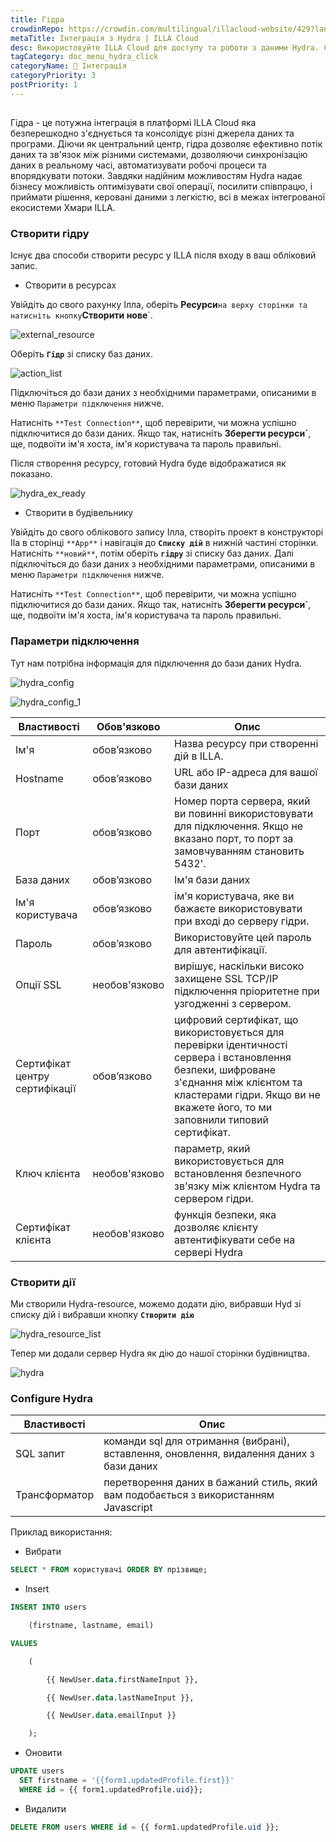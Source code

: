 ```yaml
---
title: Гідра
crowdinRepo: https://crowdin.com/multilingual/illacloud-website/429?languages=uk&filter=basic&value=0
metaTitle: Інтеграція з Hydra | ILLA Cloud
desc: Використовуйте ILLA Cloud для доступу та роботи з даними Hydra. Створення програм, які можуть запитувати, маніпулювати та відображати дані.
tagCategory: doc_menu_hydra_click
categoryName: 🔨 Інтеграція
categoryPriority: 3
postPriority: 1
---
```


## <h2 hidden>Що таке Hydra?</h2>

Гідра - це потужна інтеграція в платформі ILLA Cloud яка безперешкодно з'єднується та консолідує різні джерела даних та програми. Діючи як центральний центр, гідра дозволяє ефективно потік даних та зв'язок між різними системами, дозволяючи синхронізацію даних в реальному часі, автоматизувати робочі процеси та впорядкувати потоки. Завдяки надійним можливостям Hydra надає бізнесу можливість оптимізувати свої операції, посилити співпрацю, і приймати рішення, керовані даними з легкістю, всі в межах інтегрованої екосистеми Хмари ILLA.

### Створити гідру

Існує два способи створити ресурс у ILLA після входу в ваш обліковий запис.

-   Створити в ресурсах

Увійдіть до свого рахунку Ілла, оберіть **Ресурси**`на верху сторінки та натисніть кнопку`**Створити нове**\`.

![external_resource](https://cdn.illacloud.com/official-website/img/docs/external_resource.png)

Оберіть **`Гідр`** зі списку баз даних.

![action_list](https://cdn.illacloud.com/official-website/img/docs/action_list.png)

Підключіться до бази даних з необхідними параметрами, описаними в меню `Параметри підключення` нижче.

Натисніть `**Test Connection**`, щоб перевірити, чи можна успішно підключитися до бази даних. Якщо так, натисніть **Зберегти ресурси\`**, ще, подвоїти ім'я хоста, ім'я користувача та пароль правильні.

Після створення ресурсу, готовий Hydra буде відображатися як показано.

![hydra_ex_ready](https://cdn.illacloud.com/official-website/img/official-site/intergration/hydra_ex_ready.jpeg)

-   Створити в будівельнику

Увійдіть до свого облікового запису Ілла, створіть проект в конструкторі Ila в сторінці `**App**` і навігація до **`Списку дій`** в нижній частині сторінки. Натисніть `**новий**`, потім оберіть **`гідру`** зі списку баз даних. Далі підключіться до бази даних з необхідними параметрами, описаними в меню `Параметри підключення` нижче.

Натисніть `**Test Connection**`, щоб перевірити, чи можна успішно підключитися до бази даних. Якщо так, натисніть **Зберегти ресурси\`**, ще, подвоїти ім'я хоста, ім'я користувача та пароль правильні.

### Параметри підключення

Тут нам потрібна інформація для підключення до бази даних Hydra.

![hydra_config](https://cdn.illacloud.com/official-website/img/official-site/intergration/hydra_config.jpeg)

![hydra_config_1](https://cdn.illacloud.com/official-website/img/official-site/intergration/hydra_config_1.jpeg)

| Властивості                        | Обов'язково   | Опис                                                                                                                                                                                                                                                  |
| ---------------------------------- | ------------- | ----------------------------------------------------------------------------------------------------------------------------------------------------------------------------------------------------------------------------------------------------- |
| Ім'я                               | обов’язково   | Назва ресурсу при створенні дій в ILLA.                                                                                                                                                                                                               |
| Hostname                           | обов’язково   | URL або IP-адреса для вашої бази даних                                                                                                                                                                                                                |
| Порт                               | обов’язково   | Номер порта сервера, який ви повинні використовувати для підключення. Якщо не вказано порт, то порт за замовчуванням становить 5432'.                                                                                                                 |
| База даних                         | обов’язково   | Ім'я бази даних                                                                                                                                                                                                                                       |
| Ім'я користувача                   | обов’язково   | ім'я користувача, яке ви бажаєте використовувати при вході до серверу гідри.                                                                                                                                                                          |
| Пароль                             | обов’язково   | Використовуйте цей пароль для автентифікації.                                                                                                                                                                                                         |
| Опції SSL                          | необов'язково | вирішує, наскільки високо захищене SSL TCP/IP підключення пріоритетне при узгодженні з сервером.                                                                                                                                                      |
| Сертифікат центру сертифікації     | обов’язково   | цифровий сертифікат, що використовується для перевірки ідентичності сервера і встановлення безпеки, шифроване з'єднання між клієнтом та кластерами гідри. Якщо ви не вкажете його, то ми заповнили типовий сертифікат.                                |
| Ключ клієнта                       | необов'язково | параметр, який використовується для встановлення безпечного зв'язку між клієнтом Hydra та сервером гідри.                                                                                                                                             |
| Сертифікат клієнта                 | необов'язково | функція безпеки, яка дозволяє клієнту автентифікувати себе на сервері Hydra                                                                                                                                                                           |

### Створити дії

Ми створили Hydra-resource, можемо додати дію, вибравши Hyd зі списку дій і вибравши кнопку **`Створити дію`**

![hydra_resource_list](https://cdn.illacloud.com/official-website/img/official-site/intergration/hydra_resource_list.jpeg)

Тепер ми додали сервер Hydra як дію до нашої сторінки будівництва.

![hydra](https://cdn.illacloud.com/official-website/img/official-site/intergration/hydra.jpeg)

### Configure Hydra

| Властивості   | Опис                                                                                               |
| ------------- | -------------------------------------------------------------------------------------------------- |
| SQL запит     | команди sql для отримання (вибрані), вставлення, оновлення, видалення даних з бази даних           |
| Трансформатор | перетворення даних в бажаний стиль, який вам подобається з використанням Javascript                |

Приклад використання:

-   Вибрати

```sql
SELECT * FROM користувачі ORDER BY прізвище;
```

-   Insert

```sql
INSERT INTO users

	(firstname, lastname, email)

VALUES

	(

		{{ NewUser.data.firstNameInput }},

		{{ NewUser.data.lastNameInput }},

		{{ NewUser.data.emailInput }}

	);
```

-   Оновити

```sql
UPDATE users
  SET firstname = '{{form1.updatedProfile.first}}'
  WHERE id = {{ form1.updatedProfile.uid}};
```

-   Видалити

```sql
DELETE FROM users WHERE id = {{ form1.updatedProfile.uid }};
```

